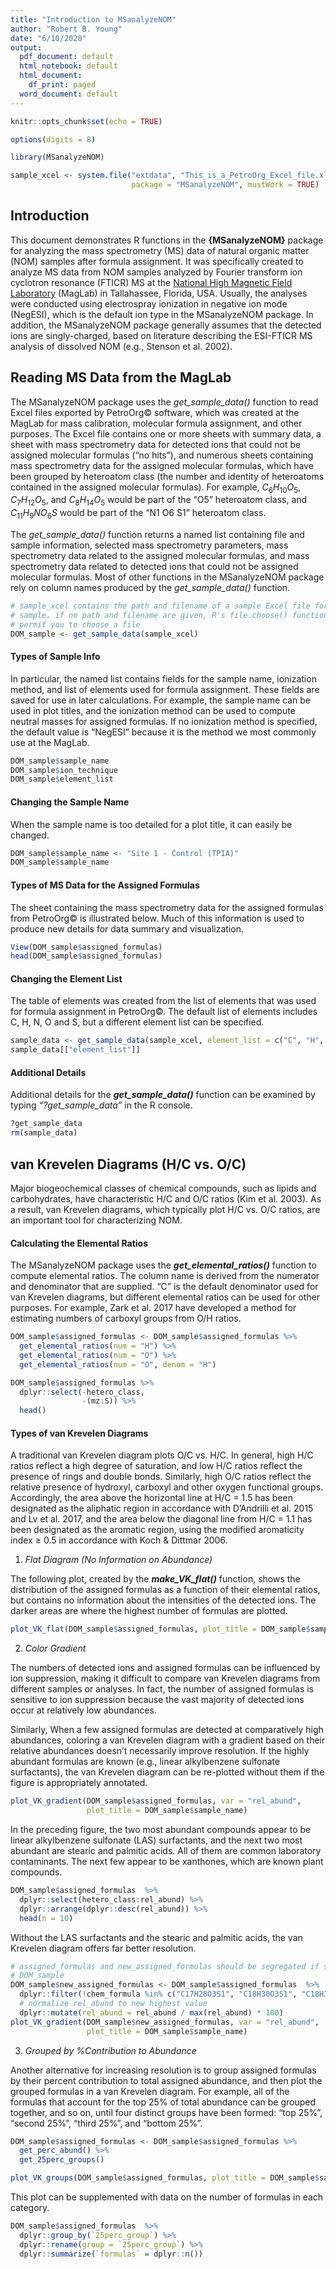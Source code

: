 ```yaml
---
title: "Introduction to MSanalyzeNOM"
author: "Robert B. Young"
date: "6/10/2020"
output:
  pdf_document: default
  html_notebook: default
  html_document:
    df_print: paged
  word_document: default
---
```


```r
knitr::opts_chunk$set(echo = TRUE)
```

```r
options(digits = 8)
```

```r
library(MSanalyzeNOM)
```

```r
sample_xcel <- system.file("extdata", "This_is_a_PetroOrg_Excel_file.xls", 
                           package = "MSanalyzeNOM", mustWork = TRUE)
```



## Introduction

This document demonstrates R functions in the **{MSanalyzeNOM}** package for analyzing the mass spectrometry (MS) data of natural organic matter (NOM) samples after formula assignment. It was specifically created to analyze MS data from NOM samples analyzed by Fourier transform ion cyclotron resonance (FTICR) MS at the [National High Magnetic Field Laboratory](https://nationalmaglab.org/user-facilities/icr) (MagLab) in Tallahassee, Florida, USA. Usually, the analyses were  conducted using electrospray ionization in negative ion mode (NegESI), which is the default ion type in the MSanalyzeNOM package. In addition, the MSanalyzeNOM package generally assumes that the detected ions are singly-charged, based on literature describing the ESI-FTICR MS analysis of dissolved NOM (e.g., Stenson et al. 2002). 



## Reading MS Data from the MagLab

The MSanalyzeNOM package uses the *get_sample_data()* function to read Excel files exported by PetroOrg&copy; software, which was created at the MagLab for mass calibration, molecular formula assignment, and other purposes. The Excel file contains one or more sheets with summary data, a sheet with mass spectrometry data for detected ions that could not be assigned molecular formulas ("no hits"), and numerous sheets containing mass spectrometry data for the assigned molecular formulas, which have been grouped by heteroatom class (the number and identity of heteroatoms contained in the assigned molecular formulas). For example, $C_{6}H_{10}O_{5}$, $C_{7}H_{12}O_{5}$, and $C_{8}H_{14}O_{5}$ would be part of the "O5" heteroatom class, and $C_{11}H_{9}NO_{6}S$ would be part of the "N1 O6 S1" heteroatom class.

The *get_sample_data()* function returns a named list containing file and sample information, selected mass spectrometry parameters, mass spectrometry data related to the assigned molecular formulas, and mass spectrometry data related to detected ions that could not be assigned molecular formulas. Most of other functions in the MSanalyzeNOM package rely on column names produced by the *get_sample_data()* function. 

```r
# sample_xcel contains the path and filename of a sample Excel file for a DOM
# sample. if no path and filename are given, R's file.choose() function will
# permit you to choose a file
DOM_sample <- get_sample_data(sample_xcel)
```


#### Types of Sample Info

In particular, the named list contains fields for the sample name, ionization method, and list of elements used for formula assignment. These fields are saved for use in later calculations. For example, the sample name can be used in plot titles, and the ionization method can be used to compute neutral masses for assigned formulas. If no ionization method is specified, the default value is "NegESI" because it is the method we most commonly use at the MagLab.

```r
DOM_sample$sample_name
DOM_sample$ion_technique
DOM_sample$element_list
```


#### Changing the Sample Name

When the sample name is too detailed for a plot title, it can easily be changed.

```r
DOM_sample$sample_name <- "Site 1 - Control (TPIA)"
DOM_sample$sample_name
```


#### Types of MS Data for the Assigned Formulas

The sheet containing the mass spectrometry data for the assigned formulas from PetroOrg&copy; is illustrated below. Much of this information is used to produce new details for data summary and visualization.  

```r
View(DOM_sample$assigned_formulas)
head(DOM_sample$assigned_formulas)
```


#### Changing the Element List

The table of elements was created from the list of elements that was used for formula assignment in PetroOrg&copy;. The default list of elements includes C, H, N, O and S, but a different element list can be specified. 

```r
sample_data <- get_sample_data(sample_xcel, element_list = c("C", "H", "N", "O"))
sample_data[["element_list"]]
```


#### Additional Details

Additional details for the ***get_sample_data()*** function can be examined by typing *"?get_sample_data"* in the R console.

```r
?get_sample_data
rm(sample_data)
```



## van Krevelen Diagrams (H/C vs. O/C)

Major biogeochemical classes of chemical compounds, such as lipids and carbohydrates, have characteristic H/C and O/C ratios (Kim et al. 2003). As a result, van Krevelen diagrams, which typically plot H/C vs. O/C ratios, are an important tool for characterizing NOM. 


#### Calculating the Elemental Ratios

The MSanalyzeNOM package uses the ***get_elemental_ratios()*** function to compute elemental ratios. The column name is derived from the numerator and denominator that are supplied.  "C" is the default denominator used for van Krevelen diagrams, but different elemental ratios can be used for other purposes. For example, Zark et al. 2017 have developed a method for estimating numbers of carboxyl groups from O/H ratios.

```r
DOM_sample$assigned_formulas <- DOM_sample$assigned_formulas %>%
  get_elemental_ratios(num = "H") %>%
  get_elemental_ratios(num = "O") %>%
  get_elemental_ratios(num = "O", denom = "H")
```

```r
DOM_sample$assigned_formulas %>%
  dplyr::select(-hetero_class, 
                -(mz:S)) %>%
  head()
```



#### Types of van Krevelen Diagrams

A traditional van Krevelen diagram plots O/C vs. H/C. In general, high H/C ratios reflect a high degree of saturation, and low H/C ratios reflect the presence of rings and double bonds. Similarly, high O/C ratios reflect the relative presence of hydroxyl, carboxyl and other oxygen functional groups. Accordingly, the area above the horizontal line at H/C = 1.5 has been designated as the aliphatic region in accordance with D'Andrilli et al. 2015 and Lv et al. 2017, and the area below the diagonal line from H/C = 1.1 has been  designated as the aromatic region, using the modified aromaticity index $\ge$ 0.5 in accordance with Koch & Dittmar 2006.


1. *Flat Diagram (No Information on Abundance)*

The following plot, created by the ***make_VK_flat()*** function, shows the distribution of the assigned formulas as a function of their elemental ratios, but contains no information about the intensities of the detected ions. The darker areas are where the highest number of formulas are plotted.

```r
plot_VK_flat(DOM_sample$assigned_formulas, plot_title = DOM_sample$sample_name)
```


2. *Color Gradient*

The numbers of detected ions and assigned formulas can be influenced by ion suppression, making it difficult to compare van Krevelen diagrams from different samples or analyses. In fact, the number of assigned formulas is sensitive to ion suppression because the vast majority of detected ions occur at relatively low abundances. 

Similarly, When a few assigned formulas are detected at comparatively high abundances, coloring a van Krevelen diagram with a gradient based on their relative abundances doesn't necessarily improve resolution. If the highly abundant formulas are known  (e.g., linear alkylbenzene sulfonate surfactants), the van Krevelen diagram can be re-plotted without them if the figure is appropriately annotated.

```r
plot_VK_gradient(DOM_sample$assigned_formulas, var = "rel_abund", 
                 plot_title = DOM_sample$sample_name)
```

In the preceding figure, the two most abundant compounds appear to be linear alkylbenzene sulfonate (LAS) surfactants, and the next two most abundant are stearic and palmitic acids. All of them are common laboratory contaminants. The next few appear to be xanthones, which are known plant compounds.

```r
DOM_sample$assigned_formulas  %>% 
  dplyr::select(hetero_class:rel_abund) %>%
  dplyr::arrange(dplyr::desc(rel_abund)) %>%
  head(n = 10)
```

Without the LAS surfactants and the stearic and palmitic acids, the van Krevelen diagram offers far better resolution. 

```r
# assigned_formulas and new_assigned_formulas should be segregated if saving
# DOM_sample
DOM_sample$new_assigned_formulas <- DOM_sample$assigned_formulas  %>% 
  dplyr::filter(!chem_formula %in% c("C17H28O3S1", "C18H30O3S1", "C18H36O2", "C16H32O2")) %>%
  # normalize rel_abund to new highest value
  dplyr::mutate(rel_abund = rel_abund / max(rel_abund) * 100)
plot_VK_gradient(DOM_sample$new_assigned_formulas, var = "rel_abund", 
                 plot_title = DOM_sample$sample_name)
```



3. *Grouped by %Contribution to Abundance*

Another alternative for increasing resolution is to group assigned formulas by their percent contribution to total assigned abundance, and then plot the grouped formulas in a van Krevelen diagram. For example, all of the formulas that account for the top 25% of total abundance can be grouped together, and so on, until four distinct groups have been formed: "top 25%", "second 25%", "third 25%", and "bottom 25%". 

```r
DOM_sample$assigned_formulas <- DOM_sample$assigned_formulas %>%
  get_perc_abund() %>%
  get_25perc_groups()
```

```r
plot_VK_groups(DOM_sample$assigned_formulas, plot_title = DOM_sample$sample_name)
```


This plot can be supplemented with data on the number of formulas in each category.

```r
DOM_sample$assigned_formulas  %>% 
  dplyr::group_by(`25perc_group`) %>% 
  dplyr::rename(group = `25perc_group`) %>%
  dplyr::summarize(`formulas` = dplyr::n())
```